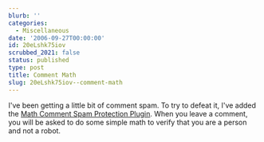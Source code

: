 ```yaml
---
blurb: ''
categories:
  - Miscellaneous
date: '2006-09-27T00:00:00'
id: 20eLshk75iov
scrubbed_2021: false
status: published
type: post
title: Comment Math
slug: 20eLshk75iov--comment-math
---
```


I've been getting a little bit of comment spam. To try to defeat
it, I've added the
[Math Comment Spam Protection Plugin](http://sw-guide.de/wordpress/math-comment-spam-protection-plugin/).
When you leave a comment, you will be asked to do some simple math
to verify that you are a person and not a robot.
